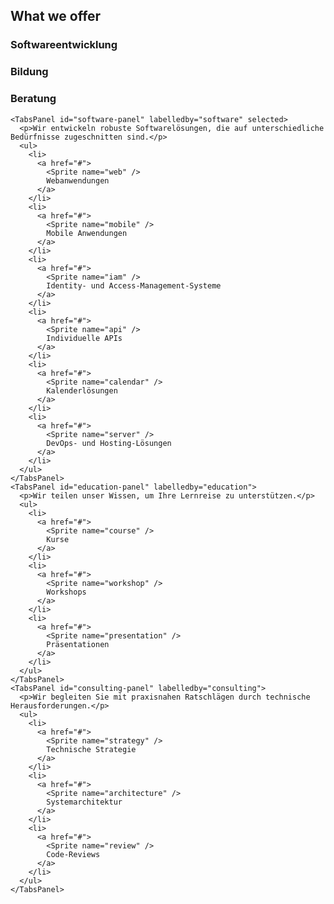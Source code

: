 
<ServicesSection>

  <h2>What we offer</h2>

  <Tabs>
    <TabsList>
      <TabsTab id="software" controls="software-panel" selected>
        <Sprite name="software-development" />
        <h3>Softwareentwicklung</h3>
      </TabsTab>
      <TabsTab id="education" controls="education-panel">
        <Sprite name="education" />
        <h3>Bildung</h3>
      </TabsTab>
      <TabsTab id="consulting" controls="consulting-panel">
        <Sprite name="consulting" />
        <h3>Beratung</h3>
      </TabsTab>
    </TabsList>

    <TabsPanel id="software-panel" labelledby="software" selected>
      <p>Wir entwickeln robuste Softwarelösungen, die auf unterschiedliche Bedürfnisse zugeschnitten sind.</p>
      <ul>
        <li>
          <a href="#">
            <Sprite name="web" />
            Webanwendungen
          </a>
        </li>
        <li>
          <a href="#">
            <Sprite name="mobile" />
            Mobile Anwendungen
          </a>
        </li>
        <li>
          <a href="#">
            <Sprite name="iam" />
            Identity- und Access-Management-Systeme
          </a>
        </li>
        <li>
          <a href="#">
            <Sprite name="api" />
            Individuelle APIs
          </a>
        </li>
        <li>
          <a href="#">
            <Sprite name="calendar" />
            Kalenderlösungen
          </a>
        </li>
        <li>
          <a href="#">
            <Sprite name="server" />
            DevOps- und Hosting-Lösungen
          </a>
        </li>
      </ul>
    </TabsPanel>
    <TabsPanel id="education-panel" labelledby="education">
      <p>Wir teilen unser Wissen, um Ihre Lernreise zu unterstützen.</p>
      <ul>
        <li>
          <a href="#">
            <Sprite name="course" />
            Kurse
          </a>
        </li>
        <li>
          <a href="#">
            <Sprite name="workshop" />
            Workshops
          </a>
        </li>
        <li>
          <a href="#">
            <Sprite name="presentation" />
            Präsentationen
          </a>
        </li>
      </ul>
    </TabsPanel>
    <TabsPanel id="consulting-panel" labelledby="consulting">
      <p>Wir begleiten Sie mit praxisnahen Ratschlägen durch technische Herausforderungen.</p>
      <ul>
        <li>
          <a href="#">
            <Sprite name="strategy" />
            Technische Strategie
          </a>
        </li>
        <li>
          <a href="#">
            <Sprite name="architecture" />
            Systemarchitektur
          </a>
        </li>
        <li>
          <a href="#">
            <Sprite name="review" />
            Code-Reviews
          </a>
        </li>
      </ul>
    </TabsPanel>
  </Tabs>

</ServicesSection>
